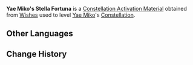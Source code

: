 {{Item Infobox
|id           = 001158
|image        = Item Stella Fortuna (5 Star).png
|type         = Constellation Activation Materials
|group        = Stella Fortuna
|rarity       = 5
|description  = [[Yae Miko]]'s Constellation Activation Material
|source1      = [[Wishes]]
}}
'''Yae Miko's Stella Fortuna''' is a [[Constellation Activation Material]] obtained from [[Wishes]] used to level [[Yae Miko]]'s [[Constellation]].

==Other Languages==
{{Other Languages|default_hidden = 1
|en      = Yae Miko's Stella Fortuna
|zhs     = 八重神子的命星
|zhs_rm  = Bāchóng Shénzi de Mìng Xīng
|zht     = 八重神子的命星
|zht_rm  = Bāchóng Shénzi de Mìng Xīng
|ja      = 八重神子の星屑
|ja_rm   = Yae Miko no Hoshikuzu
|ko      = 야에 미코의 운명의 별
|ko_rm   = 
|es      = Stella Fortuna de Yae Miko
|fr      = Stella Fortuna de Yae Miko
|ru      = Удача Яэ Мико
|th      = ดวงดาวแห่งชีวิตของ Yae Miko
|th_rm   = Duanggdao Haeng Chiwit Khong Yae Miko
|vi      = Chòm Sao Của Yae Miko
|de      = Stella Fortuna von Yae Miko
|id      = Yae Miko's Stella Fortuna
|pt      = Stella Fortuna de Yae Miko
}}

==Change History==
{{Change History|2.5}}